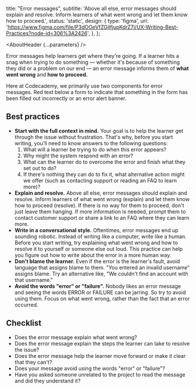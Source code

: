 

  title: "Error messages",
  subtitle: 'Above all else, error messages should explain and resolve. Inform learners of what went wrong and let them know how to proceed.',
  status: 'static',
  design: {
    type: 'figma',
    url:
      'https://www.figma.com/file/P3dOOeVfZGjIfjupKdrZ7j/UX-Writing-Best-Practices?node-id=306%3A2426',
  },
};

<Meta title="UX Writing/Component guidelines/Error messages" />

<AboutHeader {...parameters} />

Error messages help learners get where they're going. If a learner hits a snag when trying to do something — whether it's because of something they did or a problem on our end — an error message informs them of **what went wrong** and **how to proceed.**

Here at Codecademy, we primarily use two components for error messages. <LinkTo id="Atoms/FormInputs/Input">Red text below a form</LinkTo> to indicate that something in the form has been filled out incorrectly or an <LinkTo id="Molecules/Alert">error alert banner</LinkTo>.

## Best practices

- **Start with the full context in mind.** Your goal is to help the learner get through the issue without frustration. That's why, before you start writing, you'll need to know answers to the following questions:
  1. What will a learner be trying to do when this error appears?
  2. Why might the system respond with an error?
  3. What can the learner do to overcome the error and finish what they set out to do?
  4. If there's nothing they can do to fix it, what alternative action might we offer (such as contacting support or reading an FAQ to learn more)?
- **Explain and resolve.** Above all else, error messages should explain and resolve. Inform learners of what went wrong (explain) and let them know how to proceed (resolve). If there is no way for them to proceed, don't just leave them hanging. If more information is needed, prompt them to contact customer support or share a link to an FAQ where they can learn more.
- **Write in a conversational style.** Oftentimes, error messages end up sounding robotic. Instead of writing like a computer, write like a human. Before you start writing, try explaining what went wrong and how to resolve it to yourself or someone else out loud. This practice can help you figure out how to write about the error in a more human way.
- **Don't blame the learner.** Even if the error is the learner's fault, avoid language that assigns blame to them. "You entered an invalid username" assigns blame. Try an alternative like, "We couldn't find an account with that username."
- **Avoid the words "error" or "failure".** Nobody likes an error message and seeing the words ERROR or FAILURE can be jarring. So try to avoid using them. Focus on what went wrong, rather than the fact that an error occurred.

## Checklist
- Does the error message explain what went wrong?
- Does the error message explain the steps the learner can take to resolve the issue?
- Does the error message help the learner move forward or make it clear that they can't?
- Does your message avoid using the words "error" or "failure"?
- Have you asked someone unrelated to the project to read the message and did they understand it?
